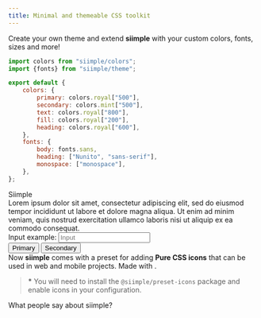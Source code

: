```yaml
---
title: Minimal and themeable CSS toolkit
---
```


<Welcome />

<Section title="Extend it. Customize it." link="/configuration" className="has-mb-8">
    Create your own theme and extend <b>siimple</b> with your custom colors, fonts, sizes and more!
</Section>
<div className="columns">
<div className="column is-half is-full-mobile">

```js
import colors from "siimple/colors";
import {fonts} from "siimple/theme";

export default {
    colors: {
        primary: colors.royal["500"],
        secondary: colors.mint["500"],
        text: colors.royal["800"],
        fill: colors.royal["200"],
        heading: colors.royal["600"],
    },
    fonts: {
        body: fonts.sans,
        heading: ["Nunito", "sans-serif"],
        monospace: ["monospace"],
    },
};
```
</div>
<div className="column is-half is-full-mobile">
    <div className="siimple title is-1 has-text-royal-600">Siimple</div>
    <div className="paragraph has-text-royal-800">
        Lorem ipsum dolor sit amet, consectetur adipiscing elit, sed do eiusmod tempor incididunt ut labore et dolore magna aliqua. Ut enim ad minim veniam, quis nostrud exercitation ullamco laboris nisi ut aliquip ex ea commodo consequat.
    </div>
    <div className="has-mb-4">
        <label className="label has-text-royal-800">Input example:</label>
        <input type="text" className="input has-bg-royal-200" placeholder="Input" />
    </div>
    <div className="">
        <button className="button has-bg-royal-500 has-mr-2">Primary</button>
        <button className="button has-bg-mint-500">Secondary</button>
    </div>
</div>
</div>

<Section title="With hand-crafted icons*" link="/presets/icons">
    Now <b>siimple</b> comes with a preset for adding <b>Pure CSS icons</b> that can be used in web and mobile projects. 
    Made with <i className="icon-heart"></i>.
</Section>
<IconsGallery />
<blockquote className="">
    <b>*</b> You will need to install the <code>@siimple/preset-icons</code> package and enable icons in your configuration.
</blockquote>

<div className="has-mb-8 has-mt-12">
    <div className="title has-text-4xl has-weight-black">What people say about siimple?</div>
</div>
<Testimonials />
